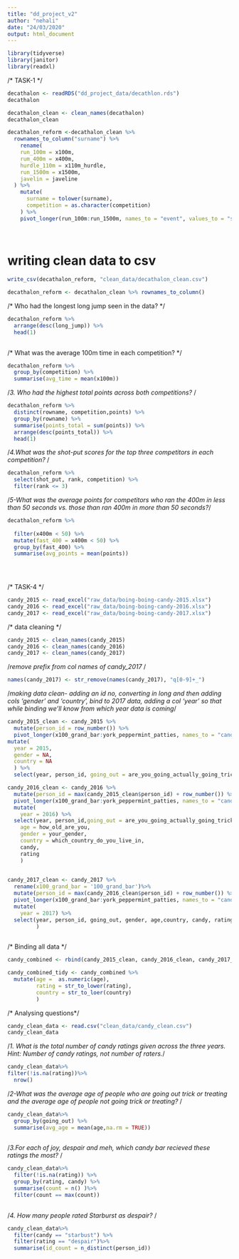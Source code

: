 ```yaml
---
title: "dd_project_v2"
author: "nehali"
date: "24/03/2020"
output: html_document
---
```

```r
library(tidyverse)
library(janitor)
library(readxl)
```



/* TASK-1 */

```r
decathalon <- readRDS("dd_project_data/decathlon.rds")
decathalon
```

```r
decathalon_clean <- clean_names(decathalon)
decathalon_clean

```

```r
decathalon_reform <-decathalon_clean %>%
  rownames_to_column("surname") %>%
    rename(
    run_100m = x100m,
    rum_400m = x400m,
    hurdle_110m = x110m_hurdle,
    run_1500m = x1500m,
    javelin = javeline
  ) %>%
    mutate(
      surname = tolower(surname),
      competition = as.character(competition)
    ) %>%
    pivot_longer(run_100m:run_1500m, names_to = "event", values_to = "score")
  
  
```

# writing clean data to csv

```r
write_csv(decathalon_reform, "clean_data/decathalon_clean.csv")
```

```r
decathalon_reform <- decathalon_clean %>% rownames_to_column()
```

/* Who had the longest long jump seen in the data? */

```r
decathalon_reform %>%
  arrange(desc(long_jump)) %>%
  head(1)
  
```

/*   What was the average 100m time in each competition? */
```r
decathalon_reform %>%
  group_by(competition) %>%
  summarise(avg_time = mean(x100m))
```

/*3. Who had the highest total points across both competitions? */
```r
decathalon_reform %>%
  distinct(rowname, competition,points) %>%
  group_by(rowname) %>%
  summarise(points_total = sum(points)) %>%
  arrange(desc(points_total)) %>%
  head(1)
```
/*4.What was the shot-put scores for the top three competitors in each competition? */
```r
decathalon_reform %>%
  select(shot_put, rank, competition) %>%
  filter(rank <= 3)
```

/*5-What was the average points for competitors who ran the 400m in less than 50 seconds vs. those than ran 400m in more than 50 seconds?*/


```r
decathalon_reform %>%
  
  filter(x400m < 50) %>%
  mutate(fast_400 = x400m < 50) %>%
  group_by(fast_400) %>%
  summarise(avg_points = mean(points))

 
  
```

/* TASK-4 */



```r
candy_2015 <- read_excel("raw_data/boing-boing-candy-2015.xlsx")
candy_2016 <- read_excel("raw_data/boing-boing-candy-2016.xlsx")
candy_2017 <- read_excel("raw_data/boing-boing-candy-2017.xlsx")
```
/* data cleaning */

```r
candy_2015 <- clean_names(candy_2015)
candy_2016 <- clean_names(candy_2016)
candy_2017 <- clean_names(candy_2017)
```

/*remove prefix from col names of candy_2017 */

```r
names(candy_2017) <- str_remove(names(candy_2017), "q[0-9]+_")
```
/*making data clean- adding an id no, converting in long and then adding cols 'gender' and 'country', bind to 2017 data, adding a col 'year' so that while binding we'll know from which year data is coming*/
```r
candy_2015_clean <- candy_2015 %>%
  mutate(person_id = row_number()) %>%
  pivot_longer(x100_grand_bar:york_peppermint_patties, names_to = "candy", values_to = "rating")%>%
mutate(
  year = 2015,
  gender = NA,
  country = NA
  ) %>%
  select(year, person_id, going_out = are_you_going_actually_going_trick_or_treating_yourself, age = how_old_are_you, gender, country, candy, rating )


```

```r
candy_2016_clean <- candy_2016 %>%
  mutate(person_id = max(candy_2015_clean$person_id) + row_number()) %>%
  pivot_longer(x100_grand_bar:york_peppermint_patties, names_to = "candy", values_to = "rating")%>%
  mutate(
    year = 2016) %>%
  select(year, person_id,going_out = are_you_going_actually_going_trick_or_treating_yourself,
    age = how_old_are_you,
    gender = your_gender,
    country = which_country_do_you_live_in,
    candy,
    rating
    )
  
```


```r
candy_2017_clean <- candy_2017 %>%
  rename(x100_grand_bar = '100_grand_bar')%>%
  mutate(person_id = max(candy_2016_clean$person_id) + row_number()) %>%
  pivot_longer(x100_grand_bar:york_peppermint_patties, names_to = "candy", values_to = "rating")%>%
  mutate(
    year = 2017) %>%
  select(year, person_id, going_out, gender, age,country, candy, rating
         )
  
```
/* Binding all data */
```r
candy_combined <- rbind(candy_2015_clean, candy_2016_clean, candy_2017_clean)
```

```r
candy_combined_tidy <- candy_combined %>%
  mutate(age =  as.numeric(age),
         rating = str_to_lower(rating),
         country = str_to_loer(country)
         )
```



/* Analysing questions*/
```r
candy_clean_data <- read.csv("clean_data/candy_clean.csv")
candy_clean_data
```

/*1. What is the total number of candy ratings given across the three years. Hint: Number of candy ratings, not number of raters.*/
```r
candy_clean_data%>%
filter(!is.na(rating))%>%
  nrow()
```
/*2-What was the average age of people who are going out trick or treating and the average age of people not going trick or treating?* /
```r
candy_clean_data%>%
  group_by(going_out) %>%
  summarise(avg_age = mean(age,na.rm = TRUE))
  
```
/*3.For each of joy, despair and meh, which candy bar recieved these ratings the most? */



```r
candy_clean_data%>%
  filter(!is.na(rating)) %>%
  group_by(rating, candy) %>%
  summarise(count = n() )%>%
  filter(count == max(count))
  
```


/*4. How many people rated Starburst as despair? */
```r
candy_clean_data%>%
  filter(candy == "starbust") %>%
  filter(rating == "despair")%>%
  summarise(id_count = n_distinct(person_id))
  
```

